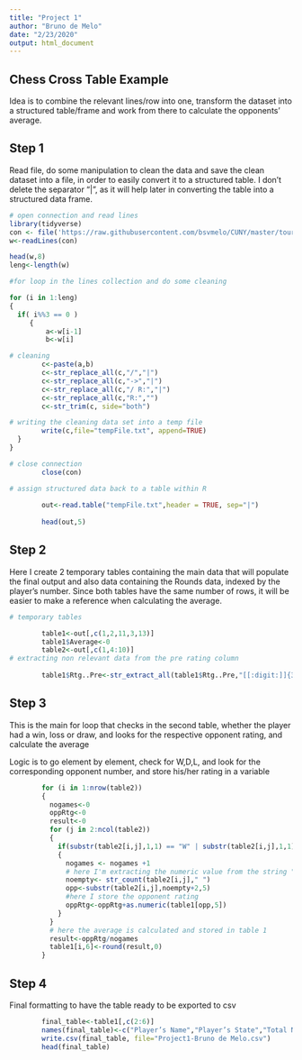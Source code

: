 ```yaml
---
title: "Project 1"
author: "Bruno de Melo"
date: "2/23/2020"
output: html_document
---
```

## Chess Cross Table Example
Idea is to combine the relevant lines/row into one, transform the dataset into a structured table/frame and work from there to calculate the opponents' average.

## Step 1
Read file, do some manipulation to clean the data and save the clean dataset into a file, in order to easily convert it to a structured table. I don't delete the separator "|", as it will help later in converting the table into a structured data frame.

```r
# open connection and read lines
library(tidyverse)
con <- file('https://raw.githubusercontent.com/bsvmelo/CUNY/master/tournamentinfo.txt', open='r')
w<-readLines(con)

head(w,8)
leng<-length(w)

#for loop in the lines collection and do some cleaning

for (i in 1:leng)
{
  if( i%%3 == 0 )
     {
         a<-w[i-1]
         b<-w[i]

# cleaning 
        c<-paste(a,b)
        c<-str_replace_all(c,"/","|")
        c<-str_replace_all(c,"->","|")
        c<-str_replace_all(c,"/ R:","|")
        c<-str_replace_all(c,"R:","")
        c<-str_trim(c, side="both")

# writing the cleaning data set into a temp file
        write(c,file="tempFile.txt", append=TRUE)
  }
}        

# close connection
        close(con)

# assign structured data back to a table within R
        
        out<-read.table("tempFile.txt",header = TRUE, sep="|")
       
        head(out,5)
```        
## Step 2
Here I create 2 temporary tables containing the main data that will populate the final output and also data containing the Rounds data, indexed by the player's number.
Since both tables have the same number of rows, it will be easier to make a reference when calculating the average.

```r
# temporary tables

        table1<-out[,c(1,2,11,3,13)]
        table1$Average<-0
        table2<-out[,c(1,4:10)] 
# extracting non relevant data from the pre rating column
        
        table1$Rtg..Pre<-str_extract_all(table1$Rtg..Pre,"[[:digit:]]{3,4}","")
```
## Step 3
This is the main for loop that checks in the second table, whether the player had a win, loss or draw, and looks for the respective opponent rating, and calculate the average      

Logic is to go element by element, check for W,D,L, and look for the corresponding opponent number, and store his/her rating in a variable   

``` r
        for (i in 1:nrow(table2))
        {
          nogames<-0
          oppRtg<-0
          result<-0
          for (j in 2:ncol(table2)) 
          {
            if(substr(table2[i,j],1,1) == "W" | substr(table2[i,j],1,1) == "L" | substr(table2[i,j],1,1) == "D")
            {
              nogames <- nogames +1
              # here I'm extracting the numeric value from the string "W  39" while taking advantage of the fixed length
              noempty<- str_count(table2[i,j]," ")
              opp<-substr(table2[i,j],noempty+2,5)
              #here I store the opponent rating
              oppRtg<-oppRtg+as.numeric(table1[opp,5])
            }
          }
          # here the average is calculated and stored in table 1
          result<-oppRtg/nogames
          table1[i,6]<-round(result,0)
        }
```        
## Step 4
Final formatting to have the table ready to be exported to csv
```r
        final_table<-table1[,c(2:6)] 
        names(final_table)<-c("Player’s Name","Player’s State","Total Number of Points","Player’s Pre-Rating","Average Pre Chess Rating of Opponents") 
        write.csv(final_table, file="Project1-Bruno de Melo.csv")
        head(final_table)
        
```


